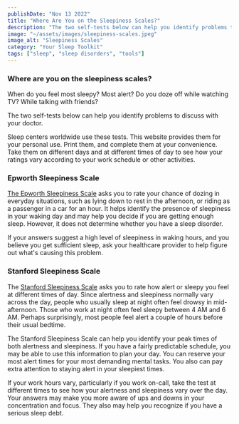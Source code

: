 ```yaml
---
publishDate: "Nov 13 2022"
title: "Where Are You on the Sleepiness Scales?"
description: "The two self-tests below can help you identify problems to discuss with your doctor."
image: "~/assets/images/sleepiness-scales.jpeg"
image_alt: "Sleepiness Scales"
category: "Your Sleep Toolkit"
tags: ["sleep", "sleep disorders", "tools"]
---
```


### Where are you on the sleepiness scales?

When do you feel most sleepy? Most alert? Do you doze off while watching TV? While talking with friends?

The two self-tests below can help you identify problems to discuss with your doctor.

Sleep centers worldwide use these tests. This website provides them for your personal use. Print them, and complete them at your convenience. Take them on different days and at different times of day to see how your ratings vary according to your work schedule or other activities.

### Epworth Sleepiness Scale

[The Epworth Sleepiness Scale](https://railroadersleep.fra.dot.gov/media/file?path=16%2Fepworth.pdf) asks you to rate your chance of dozing in everyday situations, such as lying down to rest in the afternoon, or riding as a passenger in a car for an hour. It helps identify the presence of sleepiness in your waking day and may help you decide if you are getting enough sleep. However, it does not determine whether you have a sleep disorder.

If your answers suggest a high level of sleepiness in waking hours, and you believe you get sufficient sleep, ask your healthcare provider to help figure out what's causing this problem.

### Stanford Sleepiness Scale

The [Stanford Sleepiness Scale](https://railroadersleep.fra.dot.gov/media/file?path=16%2Fstanford.pdf) asks you to rate how alert or sleepy you feel at different times of day. Since alertness and sleepiness normally vary across the day, people who usually sleep at night often feel drowsy in mid-afternoon. Those who work at night often feel sleepy between 4 AM and 6 AM. Perhaps surprisingly, most people feel alert a couple of hours before their usual bedtime.

The Stanford Sleepiness Scale can help you identify your peak times of both alertness and sleepiness. If you have a fairly predictable schedule, you may be able to use this information to plan your day. You can reserve your most alert times for your most demanding mental tasks. You also can pay extra attention to staying alert in your sleepiest times.

If your work hours vary, particularly if you work on-call, take the test at different times to see how your alertness and sleepiness vary over the day. Your answers may make you more aware of ups and downs in your concentration and focus. They also may help you recognize if you have a serious sleep debt.
